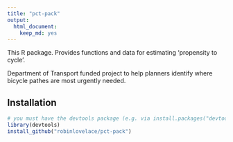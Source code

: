 ```yaml
---
title: "pct-pack"
output:
  html_document:
    keep_md: yes
---
```


This R package. Provides functions and data for estimating 'propensity to cycle'.

Department of Transport funded project to help planners identify where bicycle pathes are most urgently needed.

## Installation

```r
# you must have the devtools package (e.g. via install.packages("devtools"))
library(devtools) 
install_github("robinlovelace/pct-pack")
```


